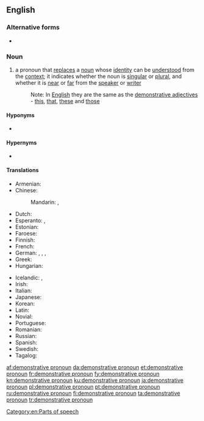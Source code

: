 ==English==

===Alternative forms===
* {{l|en|pronoun demonstrative}}

===Noun===
{{en-noun|head=[[demonstrative]] [[pronoun]]}}

# {{label|en|grammar}} a pronoun that [[replace]]s a [[noun]] whose [[identity]] can be [[understood]] from the [[context]]; it indicates whether the noun is [[singular]] or [[plural]], and whether it is [[near]] or [[far]] from the [[speaker]] or [[writer]]
#: Note: In [[English]] they are the same as the [[demonstrative adjective]]s - [[this]], [[that]], [[these]] and [[those]]

====Hyponyms====
* {{l|en|determinative pronoun}}

====Hypernyms====
* {{l|en|pronoun}}

====Translations====
{{trans-top|pronoun which replaces a noun}}
* Armenian: {{t|hy|բացատրական դերանուն}}
* Chinese:
*: Mandarin: {{t+|cmn|指示代詞|sc=Hani}}, {{t|cmn|指示代词|tr=zhǐshì dàicí|sc=Hani}}
* Dutch: {{t+|nl|aanwijzend voornaamwoord|n}}
* Esperanto: {{t|eo|monstra pronomo}}, {{t+|eo|demonstrativo}}
* Estonian: {{t|et|näitav asesõna}}
* Faroese: {{t|fo|ávísingarfornavn|n}}
* Finnish: {{t+|fi|demonstratiivipronomini}}
* French: {{t+|fr|pronom démonstratif|m}}
* German: {{t+|de|hinweisendes Fürwort|n}}, {{t+|de|Demonstrativpronomen|n}}, {{t+|de|Demonstrativum|n}}, {{t+|de|Demonstrativ|n}}
* Greek: {{t|el|δεικτική αντωνυμία|f}}
* Hungarian: {{t|hu|mutató névmás}}
{{trans-mid}}
* Icelandic: {{t+|is|ábendingarfornafn|n}}, {{t|is|sérstætt ábendingarfornafn|n}}
* Irish: {{t|ga|forainm taispeántach|m}}
* Italian: {{t|it|pronome dimostrativo|m}}
* Japanese: {{t+|ja|指示代名詞|tr=しじだいめいし shiji daimeishi|sc=Jpan}}
* Korean: {{t+|ko|지시대명사|sc=Kore}}
* Latin: {{t|la|pronomen demonstrativum}}
* Novial: {{t|nov|demonstrativi pronomine}}
* Portuguese: {{t|pt|[[pronome]] [[demonstrativo]]|m}}
* Romanian: {{t+|ro|pronume demonstrativ|n}}
* Russian: {{t|ru|указа́тельное местоиме́ние|n}}
* Spanish: {{t|es|pronombre demostrativo|m}}
* Swedish: {{t+|sv|demonstrativt pronomen|n}}
* Tagalog: {{t|tl|panghalip na pamatlig}}
{{trans-bottom}}

[[Category:en:Parts of speech]]

[[af:demonstrative pronoun]]
[[da:demonstrative pronoun]]
[[et:demonstrative pronoun]]
[[fr:demonstrative pronoun]]
[[fy:demonstrative pronoun]]
[[kn:demonstrative pronoun]]
[[ku:demonstrative pronoun]]
[[ja:demonstrative pronoun]]
[[pl:demonstrative pronoun]]
[[pt:demonstrative pronoun]]
[[ru:demonstrative pronoun]]
[[fi:demonstrative pronoun]]
[[ta:demonstrative pronoun]]
[[tr:demonstrative pronoun]]